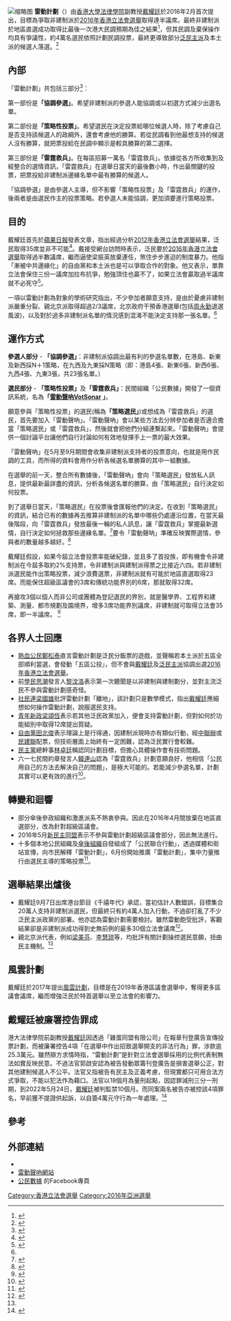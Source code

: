 [[File:ThunderGohk.jpg|缩略图]]
'''雷動計劃'''（{{lang-en|'''ThunderGo'''}}）由[[香港大學|香港大學]][[香港大學法律學院|法律學院]]副教授[[戴耀廷|戴耀廷]]於2016年2月首次提出，目標為爭取非建制派於[[2016年香港立法會選舉|2016年香港立法會選舉]]取得達半議席。最終非建制派於地區直選成功取得比最後一次港大民調預期為佳之結果<ref name=":0">{{Cite web|title=Deliberation in Mobile Messaging Application: A Case in Hong Kong|url=https://aisel.aisnet.org/cgi/viewcontent.cgi?article=4167&context=cais|accessdate=|author=|date=|format=|publisher=|language=|archive-date=2021-02-13|archive-url=https://web.archive.org/web/20210213080409/https://aisel.aisnet.org/cgi/viewcontent.cgi?article=4167&context=cais|dead-url=no}}</ref>，但其民調及棄保操作均具有爭議性，約4萬名選民依照計劃民調投票，最終更導致部分[[泛民主派|泛民主派]]及本土派的候選人落選。<ref>{{Cite web |url=http://orientaldaily.on.cc/cnt/news/20160906/00176_040.html |title=與戴耀廷涉操控選舉 力谷民主黨玩殘泛民 各界炮轟黑手黎智英 |accessdate=2016-09-26 |archive-date=2016-10-10 |archive-url=https://web.archive.org/web/20161010064802/http://orientaldaily.on.cc/cnt/news/20160906/00176_040.html |dead-url=no }}</ref>

==內部==
「雷動計劃」共包括三部分<ref>{{Cite web |url=https://www.facebook.com/ThunderGoHK/photos/a.111158205973542.1073741828.100111743744855/140869833002379/?type=3&theater |title=為何要「雷動」？ |accessdate=2016-07-06 |archive-date=2017-03-15 |archive-url=https://web.archive.org/web/20170315224519/https://www.facebook.com/ThunderGoHK/photos/a.111158205973542.1073741828.100111743744855/140869833002379/?type=3&theater |dead-url=no }}</ref>：

第一部份是'''「協調參選」'''。希望非建制派的參選人能協調或以初選方式減少出選名單。

第二部份是'''「策略性投票」'''。希望選民在決定投票給哪位候選人時，除了考慮自己是否支持該候選人的政綱外，還會考慮他的勝算。若從民調看到他最想支持的候選人沒有勝算，就把票投給在民調中顯示是較具勝算的第二選擇。

第三部份是'''「雷霆救兵」'''。在每區招募一萬名「雷霆救兵」。依據從各方所收集到及經整合的選情資訊，「雷霆救兵」在選舉日當天的最後數小時，作出最關鍵的投票，把票投給非建制派邊緣名單中最有勝算的候選人。

「協調參選」是由參選人主導，但不影響「策略性投票」及「雷霆救兵」的運作，後兩者是由選民作主的投票策略。若參選人未能協調，更加須要進行策略投票。

==目的==
戴耀廷首先於[[蘋果日報_(香港)|蘋果日報]]發表文章，指出經過分析[[2012年香港立法會選舉|2012年香港立法會選舉]]結果，泛民取得35席並非不可能<ref>{{Cite web |url=http://hk.apple.nextmedia.com/news/art/20160202/19476068 |title=直選23席、全體達半 「雷動」立會 |accessdate=2016-02-04 |archive-date=2016-02-04 |archive-url=https://web.archive.org/web/20160204225301/http://hk.apple.nextmedia.com/news/art/20160202/19476068 |dead-url=no }}</ref>。戴接受網台訪問時表示，泛民要於[[2016年香港立法會選舉|2016年香港立法會選舉]]取得過半數議席，繼而逼使梁振英放棄連任，煞住步步進迫的制度暴力。他指「漸被中共邊緣化」的自由黨和本土派也是可以爭取合作的對象。他又表示，單靠立法會保住三份一議席加拉布抗爭，勉強頂住也贏不了，如果立法會贏取過半議席就不必死守<ref>{{Cite web |url=http://news.hkpeanut.com/archives/13775 |title=專訪戴耀廷：「雷動計劃」議會過半，告別消極抗爭！ |access-date=2016-02-04 |archive-url=https://web.archive.org/web/20160204181540/http://news.hkpeanut.com/archives/13775 |archive-date=2016-02-04 |dead-url=yes }}</ref>。

一項以雷動計劃為對象的學術研究指出，不少參加者願意支持，是由於憂慮非建制派嚴重分裂、親北京派取得超過2/3議席，北京政府干預香港選舉(包括[[周永勤|周永勤]]退選風波)，以及對於過多非建制派名單的情況感到混淆不能決定支持那一張名單。<ref name=":0" />

==運作方式==
'''參選人部分''' - '''「協調參選」'''：非建制派協調出最有利的參選名單數，在港島、新東及新西採N＋1策略，在九西及九東採N策略（即：港島4張、新東6張、新西6張、九西4張、九東3張，共23張名單。）

'''選民部分''' - '''「策略性投票」'''及'''「雷霆救兵」'''：民間組織「公民數據」開發了一個資訊系統，名為'''「[http://votsonar.civicdata.hk/ 雷動聲吶VotSonar] {{Wayback|url=http://votsonar.civicdata.hk/ |date=20160608002643 }}」'''。

願意參與「策略性投票」的選民(稱為'''「策略選民」''')或想成為「雷霆救兵」的選民，首先要加入「雷動聲吶」。「雷動聲吶」會以某些方法去分辨參加者是否適合擔當「策略選民」或「雷霆救兵」，然後就會把他們分組連繫起來。「雷動聲吶」會提供一個討論平台讓他們自行討論如何有效地發揮手上一票的最大效果。

「雷動聲吶」在5月至9月期間會收集非建制派支持者的投票意向，也就是用作民調的工具，而所得的資料會用作分析各候選名單勝算的其中一組數據。

在選舉的前一天，整合所有數據後，「雷動聲吶」會向「策略選民」發放私人訊息，提供最新最詳盡的資訊，分析各候選名單的勝算，由「策略選民」自行決定如何投票。

到了選舉日當天，「策略選民」在投票後會匯報他們的決定。在收到「策略選民」的資訊，結合已有的數據再去推算非建制派的名單中哪些仍處邊沿位置，在當天最後階段，向「雷霆救兵」發放最後一輪的私人訊息，讓「雷霆救兵」掌握最新選情，自行決定如何拯救那些邊緣名單。<ref>{{Cite web |url=http://hk.apple.nextmedia.com/news/art/20160614/19653332 |title=是時候加入雷動聲吶Votsonar啦 |accessdate=2016-07-06 |archive-date=2016-07-18 |archive-url=https://web.archive.org/web/20160718140156/http://hk.apple.nextmedia.com/news/art/20160614/19653332 |dead-url=no }}</ref>要令「雷動聲呐」準確反映實際選情，參與者的數量越多越好。<ref>{{Cite web |url=https://www.facebook.com/ThunderGoHK/photos/a.111158205973542.1073741828.100111743744855/140869833002379/?type=3&theater |title=【雷動聲呐 - 策略選民的雷達 】 |accessdate=2016-07-06 |archive-date=2017-03-15 |archive-url=https://web.archive.org/web/20170315224519/https://www.facebook.com/ThunderGoHK/photos/a.111158205973542.1073741828.100111743744855/140869833002379/?type=3&theater |dead-url=no }}</ref>

戴耀廷假設，如果今屆立法會投票率能破紀錄，並且多了首投族，即有機會令非建制派在今屆多取約2%支持票，令非建制派與建制派得票之比接近六四。若非建制派選民能作出策略投票，減少浪費選票，非建制派就有可能於地區直選取得23席。而能保住超級區議會的3席和傳統功能界別的6席，那就取得32席。

再搶攻3個以個人而非公司或團體為登記選民的界別，就是醫學界、工程界和建築、測量、都市規劃及園境界，增多3席功能界別議席，非建制就可取得立法會35席，即一半議席。
<ref>{{Cite web |url=http://hk.apple.nextmedia.com/news/art/20160202/19476068 |title=直選23席、全體達半　「雷動」立會 |accessdate=2016-02-04 |archive-date=2016-02-04 |archive-url=https://web.archive.org/web/20160204225301/http://hk.apple.nextmedia.com/news/art/20160202/19476068 |dead-url=no }}</ref>

== 各界人士回應 ==
*[[熱血公民|熱血公民]][[鄭松泰|鄭松泰]]直言雷動計劃是泛民分飯票的遊戲，並聲稱若本土派於五區全部順利當選，會發動「五區公投」，但不會與[[戴耀廷|戴耀廷]]及[[泛民主派|泛民主派]]協調出選[[2016年香港立法會選舉|2016年香港立法會選舉]]。    
*前[[學民思潮|學民思潮]]發言人[[黎汶洛|黎汶洛]]表示第一次聽聞是以非建制與建制劃分，並對主流泛民不參與雷動計劃感奇怪。
*[[社民連|社民連]][[梁國雄|梁國雄]]批評雷動計劃「離地」，該計劃只是數學模式，指出[[戴耀廷|戴耀廷]]應細想如何操作雷動計劃，說服選民支持。
*[[青年新政|青年新政]][[梁頌恆|梁頌恆]]表示若其他泛民政黨加入，便會支持雷動計劃，但對如何於功能組別中取得12席提出質疑。
*[[自由黨|自由黨]][[田北俊|田北俊]]表示理論上是行得通，因建制派現時亦有類似行動，經[[中聯辦|中聯辦]]或[[民建聯|民建聯]]配票，但技術層面上始終有一定困難，認為泛民實行會較難。
*[[民主黨_(香港)|民主黨]]總幹事[[林卓廷|林卓廷]]稱認同計劃目標，但擔心具體操作會有技術問題。
*六一七民間約章發言人[[韓連山|韓連山]]認為「雷霆救兵」計劃意願良好，他相信「公民用自己的方法去解決自己的問題」，是極大可能的。若能減少參選名單，計劃其實可以更有效的進行<ref>{{Cite web |url=http://hk.apple.nextmedia.com/news/art/20160317/19532827 |title=先「閃電」後「雷動」的建議 |accessdate=2016-07-06 |archive-date=2016-06-22 |archive-url=https://web.archive.org/web/20160622031454/http://hk.apple.nextmedia.com/news/art/20160317/19532827 |dead-url=no }}</ref>。

== 轉變和迴響 ==
*部分傘後參政組織和激進派系不熱衷參與。因此在2016年4月間放棄在地區直選部分，改為針對超級區議會。
*2016年5月[[新民主同盟|新民主同盟]]表示不參與雷動計劃超級區議會部分，因此無法進行。
*十多個本地公民組織及[[傘後組織|傘後組織]]自發組成了「公民聯合行動」，透過媒體和街站宣傳，向市民解釋「雷動計劃」，6月份開始推廣「雷動計劃」，集中力量推行由選民主導的策略投票<ref>{{Cite web |url=http://hk.apple.nextmedia.com/news/art/20160606/19643158 |title=18傘後組織撐戴耀廷 「雷動聲吶」蒐選民意向 |accessdate=2016-07-06 |archive-date=2016-11-14 |archive-url=https://web.archive.org/web/20161114154459/http://hk.apple.nextmedia.com/news/art/20160606/19643158 |dead-url=no }}</ref>。

== 選舉結果出爐後 ==
*戴耀廷9月7日出席港台節目《千禧年代》承認，當初估計人數錯誤，目標集合20萬人支持非建制派選民，但最終只有約4萬人加入行動，不過卻打亂了不少泛民主派政黨的部署。他亦認為雷動計劃需要檢討。雖然雷動飽受批評，客觀結果卻是非建制派成功得到史無前例的最多30個立法會議席<ref>{{Cite web |url=http://www.passiontimes.hk/article/09-07-2016/32487 |title=雷動計劃被指打亂政黨部署　戴耀廷：無話叫你跟我投票 |accessdate=2016-09-08 |archive-date=2016-09-08 |archive-url=https://web.archive.org/web/20160908162415/http://www.passiontimes.hk/article/09-07-2016/32487 |dead-url=no }}</ref>。
*親北京派代表，例如[[梁美芬|梁美芬]]、[[李慧琼|李慧琼]]等，均批評有關計劃操控選民意願，扭曲民主機制。<ref name=":0" />

== 風雲計劃 ==
戴耀廷於2017年提出[[風雲計劃|風雲計劃]]，目標是在2019年香港區議會選舉中，奪得更多區議會議席，繼而增強泛民於特首選舉以至立法會的影響力。

==戴耀廷被廉署控告罪成==
港大法律學院前副教授[[戴耀廷|戴耀廷]]因透過「雞蛋同盟有限公司」在報章刊登廣告宣傳投票計劃，而被廉署控告4項「在選舉中作出招致選舉開支的非法行為」罪，涉款逾25.3萬元。雖然辯方求情時指，“雷動計劃”是針對立法會選舉採用的比例代表制無法如實反映民意。不過法官郭啟安認為被告發動眾籌刊登廣告是損害選舉公正，對其他建制候選人不公平。法官又指被告有民主及正義考慮，但現實都只可用合法方式爭取，不能以犯法作為藉口。法官以18個月為量刑起點，因認罪減刑三分一刑期，到2022年5月24日，[[戴耀廷|戴耀廷]]被判監禁10個月。而同案兩名被告亦被控該4項罪名，早前獲不提證供起訴，以自簽4萬元守行為一年處理。<ref>{{cite news |title=戴耀廷涉「雷動計劃」認4罪判囚10個月　官稱不能以違法手段糾正比例代表制 |url=https://news.mingpao.com/ins/%e6%b8%af%e8%81%9e/article/20220524/s00001/1653375182696/%e6%88%b4%e8%80%80%e5%bb%b7%e6%b6%89%e3%80%8c%e9%9b%b7%e5%8b%95%e8%a8%88%e5%8a%83%e3%80%8d%e8%aa%8d4%e7%bd%aa%e5%88%a4%e5%9b%9a10%e5%80%8b%e6%9c%88-%e5%ae%98%e7%a8%b1%e4%b8%8d%e8%83%bd%e4%bb%a5%e9%81%95%e6%b3%95%e6%89%8b%e6%ae%b5%e7%b3%be%e6%ad%a3%e6%af%94%e4%be%8b%e4%bb%a3%e8%a1%a8%e5%88%b6 |accessdate=2022-05-24 |work=明報 |date=2022-05-24}}</ref>

==參考==
<references/>

==外部連結==
*{{facebook|ThunderGoHK|雷動計劃}}
*[http://votsonar.civicdata.hk/ 雷動聲吶網站] {{Wayback|url=http://votsonar.civicdata.hk/ |date=20160608002643 }}
*[https://www.facebook.com/%E5%85%AC%E6%B0%91%E6%95%B8%E6%93%9A-Civic-Data-1691914311060117/ 公民數據] {{Wayback|url=https://www.facebook.com/%E5%85%AC%E6%B0%91%E6%95%B8%E6%93%9A-Civic-Data-1691914311060117/ |date=20170312085001 }} 的Facebook專頁

{{2016年香港立法會選舉資訊}}

[[Category:香港立法會選舉|Category:香港立法會選舉]]
[[Category:2016年亞洲選舉|Category:2016年亞洲選舉]]